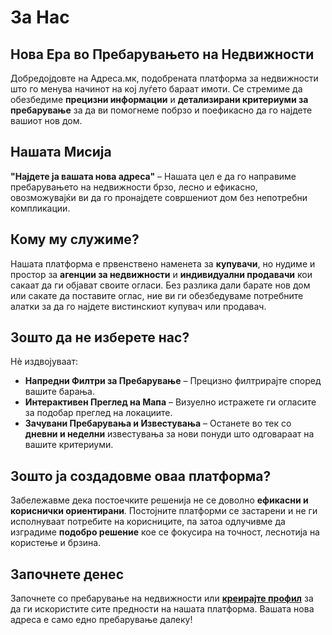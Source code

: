 # За Нас

## Нова Ера во Пребарувањето на Недвижности

Добредојдовте на Адреса.мк, подобрената платформа за недвижности што го менува начинот на кој луѓето бараат имоти. Се стремиме да обезбедиме **прецизни информации** и **детализирани критериуми за пребарување** за да ви помогнеме побрзо и поефикасно да го најдете вашиот нов дом.

## Нашата Мисија

**"Најдете ја вашата нова адреса"** – Нашата цел е да го направиме пребарувањето на недвижности брзо, лесно и ефикасно, овозможувајќи ви да го пронајдете совршениот дом без непотребни компликации.

## Кому му служиме?

Нашата платформа е првенствено наменета за **купувачи**, но нудиме и простор за **агенции за недвижности** и **индивидуални продавачи** кои сакаат да ги објават своите огласи. Без разлика дали барате нов дом или сакате да поставите оглас, ние ви ги обезбедуваме потребните алатки за да го најдете вистинскиот купувач или продавач.

## Зошто да не изберете нас?

Нè издвојуваат:

- **Напредни Филтри за Пребарување** – Прецизно филтрирајте според вашите барања.
- **Интерактивен Преглед на Мапа** – Визуелно истражете ги огласите за подобар преглед на локациите.
- **Зачувани Пребарувања и Известувања** – Останете во тек со **дневни и неделни** известувања за нови понуди што одговараат на вашите критериуми.

## Зошто ја создадовме оваа платформа?

Забележавме дека постоечките решенија не се доволно **ефикасни и кориснички ориентирани**. Постојните платформи се застарени и не ги исполнуваат потребите на корисниците, па затоа одлучивме да изградиме **подобро решение** кое се фокусира на точност, леснотија на користење и брзина.

## Започнете денес

Започнете со пребарување на недвижности или **[креирајте профил](/signup)** за да ги искористите сите предности на нашата платформа. Вашата нова адреса е само едно пребарување далеку!
